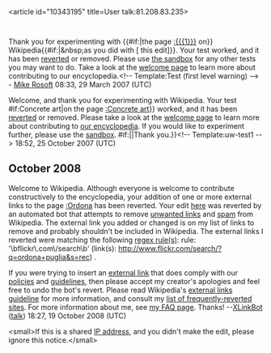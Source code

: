 <article id="10343195" title=User talk:81.208.83.235>
	<talkpage id="10343195" title="User talk:81.208.83.235">
Thank you for experimenting with {{#if:{{{1|}}}|the page [[:{{{1}}}]] on}} Wikipedia{{#if:{{{diff|}}}|&amp;nbsp;as you did with [{{{diff}}} this edit]}}. Your test worked, and it has been [[Help:Reverting|reverted]] or removed. Please use [[Wikipedia:Sandbox|the sandbox]] for any other tests you may want to do. Take a look at the [[Wikipedia:Introduction|welcome page]] to learn more about contributing to our encyclopedia.&lt;!-- Template:Test (first level warning) --&gt; - [[User:Mike Rosoft|Mike Rosoft]] 08:33, 29 March 2007 (UTC)

{{{icon|[[Image:Information.svg|25px]] }}}Welcome, and thank you for experimenting with Wikipedia. Your test {{{{{subst|}}}#if:Concrete art|on the page [[:Concrete art]]}} worked, and it has been [[Help:Reverting|reverted]] or removed. Please take a look at the [[Wikipedia:Introduction|welcome page]] to learn more about contributing to [[Wikipedia|our encyclopedia]]. If you would like to experiment further, please use the [[Wikipedia:Sandbox|sandbox]]. {{{{{subst|}}}#if:{{{2|}}}|{{{2}}}|Thank you.}}&lt;!-- Template:uw-test1 --&gt; 18:52, 25 October 2007 (UTC)

== October 2008 ==
Welcome to Wikipedia. Although everyone is welcome to contribute constructively to the encyclopedia, your addition of one or more external links to the page [[:Ordona]] has been reverted. Your edit [http://en.wikipedia.org/w/index.php?title=Ordona&amp;diff=246331056&amp;oldid=246330416 here] was reverted by an automated bot that attempts to remove [[WP:NOT#REPOSITORY|unwanted links]] and [[WP:SPAM|spam]] from Wikipedia.  The external link you added or changed is on my list of links to remove and probably shouldn't be included in Wikipedia.	 The external links I reverted were matching the following [[regex|regex rule(s)]]: rule: '\bflickr\.com\/search\b' (link(s): http://www.flickr.com/search/?q=ordona+puglia&amp;s=rec) .

If you were trying to insert an [[Wikipedia:External links|external link]] that does comply with our [[Wikipedia:List of policies|policies]] and [[Wikipedia:List of guidelines|guidelines]], then please accept my creator's apologies and feel free to undo the bot's revert.  Please read Wikipedia's [[WP:EL|external links guideline]] for more information, and consult my [[User:XLinkBot/Reversion reasons|list of frequently-reverted sites]]. For more information about me, see [[User:XLinkBot/FAQ|my FAQ page]]. Thanks! --[[User:XLinkBot|XLinkBot]] ([[User talk:XLinkBot|talk]]) 18:27, 19 October 2008 (UTC)

&lt;small&gt;If this is a shared [[IP address]], and you didn't make the edit, please ignore this notice.&lt;/small&gt;
	</talkpage>
</article>